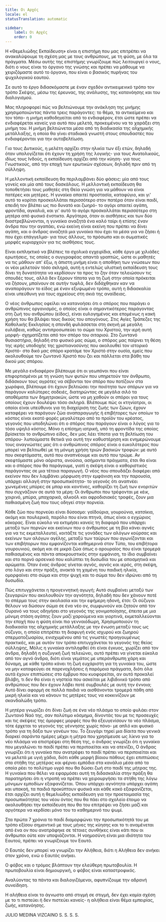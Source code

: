 ```yaml
---
title: Οι Αρχές
locale: el
statusTranslation: automatic

sidebar:
    label: Οι Αρχές
    order: 0
---
```

Η «Θεμελιώδης Εκπαίδευση» είναι η επιστήμη που μας επιτρέπει να ανακαλύψουμε τη σχέση μας με τους ανθρώπους, με τη φύση, με όλα τα πράγματα. Μέσω αυτής της επιστήμης γνωρίζουμε πώς λειτουργεί ο νους, διότι ο νους είναι το όργανο της γνώσης και πρέπει να μάθουμε να χειριζόμαστε αυτό το όργανο, που είναι ο βασικός πυρήνας του ψυχολογικού εαυτού.

Σε αυτό το έργο διδασκόμαστε με έναν σχεδόν αντικειμενικό τρόπο τον τρόπο Σκέψης, μέσω της έρευνας, της ανάλυσης, της κατανόησης και του διαλογισμού.

Μας πληροφορεί πώς να βελτιώνουμε την ανάκληση της μνήμης χρησιμοποιώντας πάντα τρεις παράγοντες: το θέμα, το αντικείμενο και τον τόπο- η μνήμη καθοδηγείται από το ενδιαφέρον, έτσι ώστε πρέπει να ενδιαφέρεται κανείς για αυτό που μελετά, προκειμένου να το χαράξει στη μνήμη του. Η μνήμη βελτιώνεται μέσα από τη διαδικασία της αλχημικής μετάλλαξης, η οποία θα γίνει σταδιακά γνωστή στους σπουδαστές που ενδιαφέρονται για την αυτοβελτίωση.

Για τους Δυτικούς, η μελέτη αρχίζει στην ηλικία των έξι ετών, δηλαδή όταν υπολογίζεται ότι έχουν τη χρήση της λογικής- για τους Ανατολικούς, ιδίως τους Ινδούς, η εκπαίδευση αρχίζει από την κύηση- για τους Γνωστικούς, από την εποχή των ερωτικών σχέσεων, δηλαδή πριν από τη σύλληψη.

Η μελλοντική εκπαίδευση θα περιλαμβάνει δύο φάσεις: μία από τους γονείς και μία από τους δασκάλους. Η μελλοντική εκπαίδευση θα τοποθετήσει τους μαθητές στη Θεία γνώση για να μάθουν να είναι πατέρες και μητέρες. Η γυναίκα απαιτεί προστασία, καταφύγιο, και γι' αυτό το κορίτσι προσκολλάται περισσότερο στον πατέρα όταν είναι παιδί, επειδή τον βλέπει ως πιο δυνατό και ζωηρό- το αγόρι απαιτεί αγάπη, φροντίδα, αγκαλιά, και γι' αυτό το αγόρι προσκολλάται περισσότερο στη μητέρα από φυσικό ένστικτο. Αργότερα, όταν οι αισθήσεις και των δύο διαστρεβλώνονται, η γυναίκα αναζητά ένα καλό ταίρι ή επίσης έναν άνδρα που την αγαπάει, ενώ εκείνη είναι εκείνη που πρέπει να δίνει αγάπη, και ο άνδρας αναζητά μια γυναίκα που έχει τα μέσα για να ζήσει ή που έχει επάγγελμα- για τους άλλους, το πρόσωπο και οι σωματικές μορφές κυριαρχούν για τις αισθήσεις τους.

Είναι εκπληκτικό να βλέπεις τα σχολικά εγχειρίδια, κάθε έργο με χιλιάδες ερωτήσεις, τις οποίες ο συγγραφέας απαντά γραπτώς, ώστε οι μαθητές να τις μάθουν απ' έξω, η άπιστη μνήμη είναι η αποθήκη των γνώσεων που οι νέοι μελετούν τόσο σκληρά, αυτή η εντελώς υλιστική εκπαίδευση τους δίνει τη δυνατότητα να κερδίσουν τα προς το ζην όταν τελειώσουν τις σπουδές τους, αλλά δεν ξέρουν τίποτα για τη ζωή στην οποία πρόκειται να ζήσουν, μπαίνουν σε αυτήν τυφλά, δεν διδάχθηκαν καν να αναπαράγουν το είδος με έναν εξυψωμένο τρόπο, αυτή η διδασκαλία είναι υπεύθυνη για τους αχρείους στη σκιά της αναίδειας.

Ο νέος άνθρωπος οφείλει να κατανοήσει ότι ο σπόρος που παράγει ο ανθρώπινος οργανισμός, ο οποίος είναι ο σημαντικότερος παράγοντας στη ζωή του ανθρώπου (είδος), είναι ευλογημένος και επομένως η κακή χρήση του θα βλάψει τους δικούς του απογόνους. Στις Αγίες Τράπεζες της Καθολικής Εκκλησίας η σπονδή φυλάσσεται στη σκηνή με μεγάλη ευλάβεια, καθώς αντιπροσωπεύει το σώμα του Χριστού, την ιερή αυτή μορφή- σχηματίζεται από τον σπόρο του σιταριού. Στο ζωντανό θυσιαστήριο, δηλαδή στο φυσικό μας σώμα, ο σπόρος μας παίρνει τη θέση της ιερής υποδοχής της χριστιανοσύνης που ακολουθεί τον ιστορικό Χριστό- στο δικό μας σπόρο κρατάμε τον Χριστό στην ουσία, εμείς που ακολουθούμε τον ζωντανό Χριστό που ζει και πάλλεται στα βάθη του δικού μας σπόρου.

Με μεγάλο ενδιαφέρον βλέπουμε ότι οι γεωπόνοι που είναι επιφορτισμένοι με τη γνώση των φυτών που υπηρετούν τον άνθρωπο, διδάσκουν τους αγρότες να σέβονται τον σπόρο που ποτίζουν στα χωράφια, βλέπουμε ότι έχουν βελτιώσει την ποιότητα των σπόρων για να παράγουν καλύτερες σοδειές, διατηρώντας σε μεγάλα σιλό τα αποθέματα των δημητριακών, ώστε να μη χαθούν οι σπόροι για τους οποίους έχουν δουλέψει τόσο σκληρά. Βλέπουμε πώς οι κτηνίατροι, οι οποίοι είναι υπεύθυνοι για τη διαχείριση της ζωής των ζώων, έχουν καταφέρει να παράγουν ζώα αναπαραγωγής ή επιβήτορες των οποίων το κόστος είναι εκατό φορές μεγαλύτερο από το προϊόν του κρέατος, γεγονός που υποδηλώνει ότι ο σπόρος που παράγουν είναι ο λόγος για το τόσο υψηλό κόστος. Μόνο η επίσημη ιατρική, υπό τη φροντίδα της οποίας βρίσκεται το ανθρώπινο είδος, δεν μας λέει τίποτα για τη βελτίωση του σπόρου- λυπούμαστε θετικά για αυτή την καθυστέρηση και ενημερώνουμε τους αναγνώστες μας ότι ο ανθρώπινος σπόρος είναι ο ευκολότερος που μπορεί να βελτιωθεί με τη μόνιμη χρήση τριών βασικών τροφών: με αυτό που σκεφτόμαστε, αυτό που αναπνέουμε και αυτό που τρώμε. Αν σκεφτόμαστε μόνο αόριστα, ανούσια, ασήμαντα πράγματα, έτσι θα είναι και ο σπόρος που θα παράγουμε, γιατί η σκέψη είναι ο καθοριστικός παράγοντας σε μια τέτοια παραγωγή. Ο νέος που σπουδάζει διαφέρει από εκείνον που δεν λαμβάνει μόρφωση στην εμφάνιση και την παρουσία, υπάρχει αλλαγή στην προσωπικότητα- το γεγονός ότι αναπνέει χωνεμένες μπύρες σε μπαρ και καντίνες, καθορίζει τη ζωή των ενοριτών που συχνάζουν σε αυτά τα μέρη: Οι άνθρωποι που τρέφονται με κέικ, χοιρινό, μπύρα, μπαχαρικά, αλκοόλ και αφροδισιακές τροφές, ζουν μια παθιασμένη ζωή που τους οδηγεί στην πορνεία.

Κάθε ζώο που πορνεύει είναι δύσοσμο: γαϊδούρια, γουρούνια, κατσίκια, ακόμη και πουλερικά, παρόλο που είναι πτηνά, όπως είναι ο εγχώριος κόκορας. Είναι εύκολο να εκτιμήσει κανείς τη διαφορά που υπάρχει μεταξύ των πορνών και εκείνων που ο άνθρωπος με τη βία κάνει αγνές για να τις εκμεταλλευτεί, κοιτάξτε τις γονάδες των αλόγων κούρσας και εκείνων των αλόγων αγέλης, μεταξύ των ταύρων που αγωνίζονται και των επιβήτορων που εμφανίζονται καθημερινά στον Τύπο, του επιβήτορα γουρουνιού, ακόμη και σε μικρά ζώα όπως ο αρουραίος που είναι τρομερά παθιασμένος και πάντα αποκρουστικός στην εμφάνιση, το ίδιο συμβαίνει και στο πορνό αρσενικό που καλύπτει τη δυσωδία του με αποσμητικά και αρώματα. Όταν ένας άνδρας γίνεται αγνός, αγνός και ιερός, στη σκέψη, στο λόγο και στην πράξη, ανακτά τη χαμένη του παιδική ηλικία, ομορφαίνει στο σώμα και στην ψυχή και το σώμα του δεν ιδρώνει από τη δυσωδία.

Πώς επιτυγχάνεται η προγεννητική αγωγή; Αυτό συμβαίνει μεταξύ των ζευγαριών που ακολουθούν την αγνότητα, δηλαδή που δεν χάνουν ποτέ το σπέρμα τους στην ακολασία και την εφήμερη ηδονή, έτσι: Οι σύζυγοι θέλουν να δώσουν σώμα σε ένα νέο ον, συμφωνούν και ζητούν από τον Ουρανό να τους οδηγήσει στο γεγονός της γονιμοποίησης, έπειτα με μια μόνιμη στάση αγάπης ζουν μαζί χαρούμενα και γιορτινά, εκμεταλλεύονται την εποχή που η φύση είναι πιο γενναιόδωρη, Χρησιμοποιούν τη διαδικασία της αλχημικής μετάλλαξης με την ένωση μεταξύ τους ως σύζυγοι, η οποία επιτρέπει τη διαφυγή ενός ισχυρού και ζωηρού σπερματοζωαρίου, ενισχυμένου από τις γνωστές προηγουμένως πρακτικές, και με αυτόν τον τρόπο επιτυγχάνεται το γεγονός της θείας σύλληψης, Μόλις η γυναίκα αντιληφθεί ότι είναι έγκυος, χωρίζει από τον άνδρα, δηλαδή η συζυγική ζωή τελειώνει, αυτό πρέπει να γίνεται εύκολα από τον αγνό άνδρα, διότι είναι γεμάτος με υπεράνθρωπη χάρη και δύναμη, με κάθε τρόπο κάνει τη ζωή ευχάριστη για τη γυναίκα του, ώστε να μην καταφεύγει σε παρενοχλήσεις ή παρόμοια πράγματα, διότι όλα αυτά έχουν επιπτώσεις στο έμβρυο που κυοφορείται, αν αυτό προκαλεί βλάβη, τι δεν θα είναι η νηστεία που ασκείται με λιβιδινικό τρόπο από ανθρώπους που δεν έχουν λάβει ποτέ συμβουλές με αυτή την έννοια; Αυτό δίνει αφορμή σε πολλά παιδιά να αισθάνονται τρομερά πάθη από μικρή ηλικία και να κάνουν τις μητέρες τους να κοκκινίζουν με σκανδαλώδη τρόπο.

Η μητέρα γνωρίζει ότι δίνει ζωή σε ένα νέο πλάσμα το οποίο φυλάει στον Ζωντανό Ναό της, σαν πολύτιμο κόσμημα, δίνοντάς του με τις προσευχές και τις σκέψεις της όμορφες μορφές που θα εξευγενίσουν το νέο πλάσμα, τότε έρχεται το γεγονός της γέννησης χωρίς πόνο- με απλό και φυσικό τρόπο για τη δόξα των γονέων του. Το ζευγάρι τηρεί μια δίαιτα που γενικά διαρκεί σαράντα ημέρες μέχρι η μήτρα που χρησίμευσε ως λίκνο για το νέο πλάσμα να επιστρέψει στη θέση της, ο άνδρας γνωρίζει ότι η γυναίκα που μεγαλώνει το παιδί πρέπει να περιποιείται και να ατενίζει, Ο άνδρας γνωρίζει ότι η γυναίκα που ανατρέφει το παιδί πρέπει να περιποιείται και να μελετά με υγιή χάδια, διότι κάθε μορφή βίαιου πάθους έχει επιπτώσεις στα στήθη της μητέρας και φέρνει εμπόδια στα κανάλια μέσα από τα οποία ρέει το πολύτιμο υγρό που θα δώσει ζωή στο παιδί της μήτρας της. Η γυναίκα που θέλει να εφαρμόσει αυτή τη διδασκαλία στην πράξη θα παρατηρήσει ότι η ντροπή να πρέπει να χειρουργήσει τα στήθη της λόγω μόνιμων εμποδίων εξαφανίζεται. Όπου υπάρχει αγνότητα υπάρχει αγάπη και υπακοή, τα παιδιά προκύπτουν φυσικά και κάθε κακό εξαφανίζεται, έτσι αρχίζει αυτή η θεμελιώδης εκπαίδευση για την προετοιμασία της προσωπικότητας του νέου όντος που θα πάει στο σχολείο έτοιμο να ακολουθήσει την εκπαίδευση που θα του επιτρέψει να ζήσει μαζί και αργότερα να κερδίσει μόνο του το καθημερινό του ψωμί.

Στα πρώτα 7 χρόνια το παιδί διαμορφώνει την προσωπικότητά του με τρόπο εξίσου σημαντικό με τους μήνες της κύησης και το τι αναμένεται από ένα ον που ανατράφηκε σε τέτοιες συνθήκες είναι κάτι που οι άνθρωποι ούτε καν υποψιάζονται. Η νοημοσύνη είναι μια ιδιότητα του Εαυτού, πρέπει να γνωρίζουμε τον Εαυτό.

Ο Εαυτός δεν μπορεί να γνωρίζει την Αλήθεια, διότι η Αλήθεια δεν ανήκει στον χρόνο, ενώ ο Εαυτός ανήκει.

Ο φόβος και ο τρόμος βλάπτουν την ελεύθερη πρωτοβουλία. Η πρωτοβουλία είναι δημιουργική, ο φόβος είναι καταστροφικός.

Αναλύοντας τα πάντα και διαλογιζόμενοι, αφυπνίζουμε την αδρανή συνείδηση.

Η αλήθεια είναι το άγνωστο από στιγμή σε στιγμή, δεν έχει καμία σχέση με το τι πιστεύει ή δεν πιστεύει κανείς- η αλήθεια είναι θέμα εμπειρίας, ζωής, κατανόησης.

JULIO MEDINA VIZCAINO
S. S. S. S.
